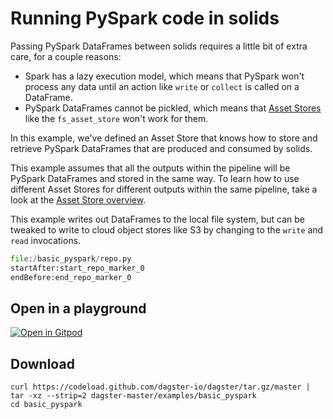 
# Running PySpark code in solids

<ExampleReferenceLink filePath="examples/basic_pyspark" />

Passing PySpark DataFrames between solids requires a little bit of extra care, for a couple reasons:
* Spark has a lazy execution model, which means that PySpark won't process any data until an action like `write` or `collect` is called on a DataFrame.
* PySpark DataFrames cannot be pickled, which means that [Asset Stores](/overview/asset-stores/asset_stores) like the `fs_asset_store` won't work for them.

In this example, we've defined an Asset Store that knows how to store and retrieve PySpark DataFrames that are produced and consumed by solids.

This example assumes that all the outputs within the pipeline will be PySpark DataFrames and stored in the same way.  To learn how to use different Asset Stores for different outputs within the same pipeline, take a look at the [Asset Store overview](/overview/asset-stores/asset_stores).

This example writes out DataFrames to the local file system, but can be tweaked to write to cloud object stores like S3 by changing to the `write` and `read` invocations.

```python literalinclude caption=repo.py
file:/basic_pyspark/repo.py
startAfter:start_repo_marker_0
endBefore:end_repo_marker_0
```

## Open in a playground

[![Open in Gitpod](https://gitpod.io/button/open-in-gitpod.svg)](https://gitpod.io/#EXAMPLE=basic_pyspark/https://github.com/dagster-io/dagster)

## Download

```
curl https://codeload.github.com/dagster-io/dagster/tar.gz/master | tar -xz --strip=2 dagster-master/examples/basic_pyspark
cd basic_pyspark
```
